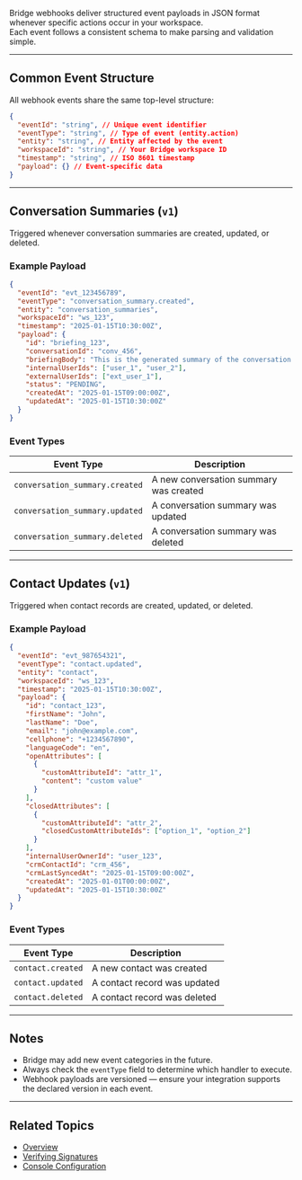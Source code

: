 Bridge webhooks deliver structured event payloads in JSON format whenever specific actions occur in your workspace.  
Each event follows a consistent schema to make parsing and validation simple.

---

## Common Event Structure

All webhook events share the same top-level structure:

```json
{
  "eventId": "string", // Unique event identifier
  "eventType": "string", // Type of event (entity.action)
  "entity": "string", // Entity affected by the event
  "workspaceId": "string", // Your Bridge workspace ID
  "timestamp": "string", // ISO 8601 timestamp
  "payload": {} // Event-specific data
}
```

---

## Conversation Summaries (`v1`)

Triggered whenever conversation summaries are created, updated, or deleted.

### Example Payload

```json
{
  "eventId": "evt_123456789",
  "eventType": "conversation_summary.created",
  "entity": "conversation_summaries",
  "workspaceId": "ws_123",
  "timestamp": "2025-01-15T10:30:00Z",
  "payload": {
    "id": "briefing_123",
    "conversationId": "conv_456",
    "briefingBody": "This is the generated summary of the conversation.",
    "internalUserIds": ["user_1", "user_2"],
    "externalUserIds": ["ext_user_1"],
    "status": "PENDING",
    "createdAt": "2025-01-15T09:00:00Z",
    "updatedAt": "2025-01-15T10:30:00Z"
  }
}
```

### Event Types

| Event Type                     | Description                            |
| ------------------------------ | -------------------------------------- |
| `conversation_summary.created` | A new conversation summary was created |
| `conversation_summary.updated` | A conversation summary was updated     |
| `conversation_summary.deleted` | A conversation summary was deleted     |

---

## Contact Updates (`v1`)

Triggered when contact records are created, updated, or deleted.

### Example Payload

```json
{
  "eventId": "evt_987654321",
  "eventType": "contact.updated",
  "entity": "contact",
  "workspaceId": "ws_123",
  "timestamp": "2025-01-15T10:30:00Z",
  "payload": {
    "id": "contact_123",
    "firstName": "John",
    "lastName": "Doe",
    "email": "john@example.com",
    "cellphone": "+1234567890",
    "languageCode": "en",
    "openAttributes": [
      {
        "customAttributeId": "attr_1",
        "content": "custom value"
      }
    ],
    "closedAttributes": [
      {
        "customAttributeId": "attr_2",
        "closedCustomAttributeIds": ["option_1", "option_2"]
      }
    ],
    "internalUserOwnerId": "user_123",
    "crmContactId": "crm_456",
    "crmLastSyncedAt": "2025-01-15T09:00:00Z",
    "createdAt": "2025-01-01T00:00:00Z",
    "updatedAt": "2025-01-15T10:30:00Z"
  }
}
```

### Event Types

| Event Type        | Description                  |
| ----------------- | ---------------------------- |
| `contact.created` | A new contact was created    |
| `contact.updated` | A contact record was updated |
| `contact.deleted` | A contact record was deleted |

---

## Notes

- Bridge may add new event categories in the future.
- Always check the `eventType` field to determine which handler to execute.
- Webhook payloads are versioned — ensure your integration supports the declared version in each event.

---

## Related Topics

- [Overview](/webhooks)
- [Verifying Signatures](/webhooks/verifying-signatures)
- [Console Configuration](/webhooks/configuration)
